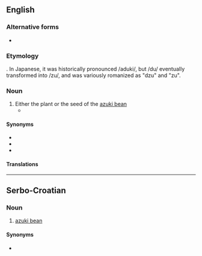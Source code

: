 ==English==
{{wikipedia|Adzuki bean|adzuki}}

===Alternative forms===
* {{l|en|adzuki bean}}

===Etymology===
{{bor|en|ja|小豆|tr=azuki}}. In Japanese, it was historically pronounced /aduki/, but /du/ eventually transformed into /zu/, and was variously romanized as "dzu" and "zu".

===Noun===
{{en-noun}}

# Either the plant or the seed of the [[azuki bean]]
#* {{quote-book|2003|Carla Emery|The Encyclopedia of Country Living|url=http://books.google.com/books?id=8vqp_XLfNKYC|edition=9th ed.|page=289|isbn=157061377X
|passage='''Adzukis''' need 118 days to start bearing.}}

====Synonyms====
* {{l|en|azuki}}
* {{l|en|adzuki bean}}
* {{l|en|azuki bean}}

====Translations====
{{trans-see|azuki bean}}

----

==Serbo-Croatian==

===Noun===
{{sh-noun|g=m}}

# [[azuki bean]]

====Synonyms====
* {{l|sh|azuki}}